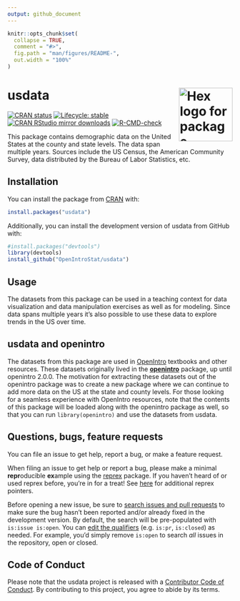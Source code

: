 ```yaml
---
output: github_document
---
```


<!-- README.md is generated from README.Rmd. Please edit that file -->

```r
knitr::opts_chunk$set(
  collapse = TRUE,
  comment = "#>",
  fig.path = "man/figures/README-",
  out.width = "100%"
)
```

# usdata <a href="https://openintrostat.github.io/usdata/"><img src="man/figures/logo.png" align="right" alt="Hex logo for package"  height="120" /></a>

<!-- badges: start -->
[![CRAN status](https://www.r-pkg.org/badges/version/usdata)](https://CRAN.R-project.org/package=usdata)
[![Lifecycle: stable](https://img.shields.io/badge/lifecycle-stable-brightgreen.svg)](https://lifecycle.r-lib.org/articles/stages.html#stable)
[![CRAN RStudio mirror downloads](http://cranlogs.r-pkg.org/badges/usdata)](https://cran.r-project.org/package=usdata)
[![R-CMD-check](https://github.com/OpenIntroStat/usdata/actions/workflows/R-CMD-check.yaml/badge.svg)](https://github.com/OpenIntroStat/usdata/actions/workflows/R-CMD-check.yaml)
<!-- badges: end -->


This package contains demographic data on the United States at the county and state levels. The data span multiple years. Sources include the US Census, the American Community Survey, data distributed by the Bureau of Labor Statistics, etc.

## Installation

You can install the package from [CRAN](https://CRAN.R-project.org) with:

``` r
install.packages("usdata")
```

Additionally, you can install the development version of usdata from GitHub with:

```r
#install.packages("devtools")
library(devtools)
install_github("OpenIntroStat/usdata")
```

## Usage

The datasets from this package can be used in a teaching context for data visualization and data manipulation exercises as well as for modeling. Since data spans multiple years it's also possible to use these data to explore trends in the US over time.

## usdata and openintro

The datasets from this package are used in [OpenIntro](https://www.openintro.org/) textbooks and other  resources.
These datasets originally lived in the [**openintro**](http://openintrostat.github.io/openintro/) package, up until openintro 2.0.0.
The motivation for extracting these datasets out of the openintro package was to create a new package where we can continue to add more data on the US at the state and county levels.
For those looking for a seamless experience with OpenIntro resources, note that the contents of this package will be loaded along with the openintro package as well, so that you can run `library(openintro)` and use the datasets from usdata.

## Questions, bugs, feature requests

You can file an issue to get help, report a bug, or make a feature request.

When filing an issue to get help or report a bug, please make a minimal **repr**oducible **ex**ample using the  [reprex](https://reprex.tidyverse.org/) package. 
If you haven't heard of or used reprex before, you're in for a treat! 
See [here](https://www.tidyverse.org/help/) for additional reprex pointers.

Before opening a new issue, be sure to [search issues and pull requests](https://github.com/openintrostat/usdata/issues) to make sure the bug hasn't been reported and/or already fixed in the development version. 
By default, the search will be pre-populated with `is:issue is:open`. 
You can [edit the qualifiers](https://help.github.com/articles/searching-issues-and-pull-requests/)  (e.g. `is:pr`, `is:closed`) as needed. 
For example, you'd simply remove `is:open` to search _all_ issues in the repository, open or closed.

## Code of Conduct
  
Please note that the usdata project is released with a [Contributor Code of Conduct](https://contributor-covenant.org/version/2/0/CODE_OF_CONDUCT.html). 
By contributing to this project, you agree to abide by its terms.

